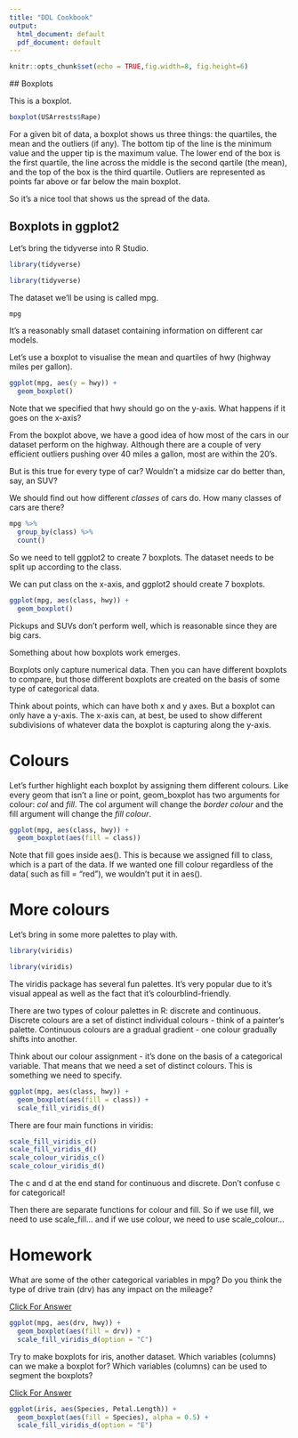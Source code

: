 ```yaml
---
title: "DDL Cookbook"
output:
  html_document: default
  pdf_document: default
---
```


```r
knitr::opts_chunk$set(echo = TRUE,fig.width=8, fig.height=6)
```

<font>
## Boxplots

This is a boxplot.

```r
boxplot(USArrests$Rape)
```

For a given bit of data, a boxplot shows us three things: the quartiles, the mean and the outliers (if any). The bottom tip of the line is the minimum value and the upper tip is the maximum value. The lower end of the box is the first quartile, the line across the middle is the second qartile (the mean), and the top of the box is the third quartile. Outliers are represented as points far above or far below the main boxplot. 

So it's a nice tool that shows us the spread of the data.


## Boxplots in ggplot2 

Let's bring the tidyverse into R Studio.

```r
library(tidyverse)
```
```r
library(tidyverse)
```

The dataset we'll be using is called mpg.

```r
mpg
```
It's a reasonably small dataset containing information on different car models. 

Let's use a boxplot to visualise the mean and quartiles of hwy (highway miles per gallon).
```r
ggplot(mpg, aes(y = hwy)) + 
  geom_boxplot()
```

Note that we specified that hwy should go on the y-axis. 
What happens if it goes on the x-axis?

From the boxplot above, we have a good idea of how most of the cars in our 
dataset perform on the highway. Although there are a couple of very efficient outliers 
pushing over 40 miles a gallon, most are within the 20's. 

But is this true for every type of car? Wouldn't a midsize car do better than, say,
an SUV?

We should find out how different <i>classes</i> of cars do. 
How many classes of cars are there?

```r
mpg %>% 
  group_by(class) %>% 
  count()
```

So we need to tell ggplot2 to create 7 boxplots. The dataset needs to be split up
according to the class.

We can put class on the x-axis, and ggplot2 should create 7 boxplots.

```r
ggplot(mpg, aes(class, hwy)) + 
  geom_boxplot()
```

Pickups and SUVs don't perform well, which is reasonable since they are big cars.

Something about how boxplots work emerges. 

Boxplots only capture numerical data. Then you can have different boxplots to compare, 
but those different boxplots are created on the basis of some type of categorical data.

Think about points, which can have both x and y axes. But a boxplot can only have
a y-axis. The x-axis can, at best, be used to show different subdivisions of whatever
data the boxplot is capturing along the y-axis.

# Colours

Let's further highlight each boxplot by assigning them different colours.
Like every geom that isn't a line or point, geom_boxplot has two arguments for colour: <i>col</i> and <i>fill</i>. The col argument will change the <i>border colour</i> and
the fill argument will change the <i>fill colour</i>.

```r
ggplot(mpg, aes(class, hwy)) + 
  geom_boxplot(aes(fill = class))
```

Note that fill goes inside aes(). This is because we assigned fill to class, which
is a part of the data. If we wanted one fill colour regardless of the data( such as fill = "red"), we wouldn't put it in aes().

# More colours
Let's bring in some more palettes to play with.

```r
library(viridis)
```
```r
library(viridis)
```

The viridis package has several fun palettes. It's very popular due to it's visual
appeal as well as the fact that it's colourblind-friendly.

There are two types of colour palettes in R: discrete and continuous.
Discrete colours are a set of distinct individual colours - think of a painter's
palette.
Continuous colours are a gradual gradient - one colour gradually shifts into another.

Think about our colour assignment - it's done on the basis of a categorical variable.
That means that we need a set of distinct colours. This is something we need to specify.

```r
ggplot(mpg, aes(class, hwy)) + 
  geom_boxplot(aes(fill = class)) + 
  scale_fill_viridis_d()

```

There are four main functions in viridis:

```r
scale_fill_viridis_c()
scale_fill_viridis_d()
scale_colour_viridis_c()
scale_colour_viridis_d()
```
The c and d at the end stand for continuous and discrete. Don't confuse c for
categorical! 

Then there are separate functions for colour and fill. So if we use fill, we need
to use scale_fill... and if we use colour, we need to use scale_colour...



# Homework

What are some of the other categorical variables in mpg?
Do you think the type of drive train (drv) has any impact on the mileage?


<p>
  <a class="btn btn-primary" data-toggle="collapse" href="#collapseExample1" role="button" aria-expanded="false" aria-controls="collapseExample1">
    Click For Answer
  </a>
</p>
<div class="collapse" id="collapseExample1">
  <div class="card card-body">

```r
ggplot(mpg, aes(drv, hwy)) + 
  geom_boxplot(aes(fill = drv)) + 
  scale_fill_viridis_d(option = "C")

```

  </div>
</div>



Try to make boxplots for iris, another dataset.
Which variables (columns) can we make a boxplot for?
Which variables (columns) can be used to segment the boxplots?


<p>
  <a class="btn btn-primary" data-toggle="collapse" href="#collapseExample1" role="button" aria-expanded="false" aria-controls="collapseExample1">
    Click For Answer
  </a>
</p>
<div class="collapse" id="collapseExample1">
  <div class="card card-body">

```r
ggplot(iris, aes(Species, Petal.Length)) + 
  geom_boxplot(aes(fill = Species), alpha = 0.5) + 
  scale_fill_viridis_d(option = "E")

```

  </div>
</div>

&nbsp;
&nbsp;
&nbsp;
&nbsp;
&nbsp;
&nbsp;
&nbsp;
&nbsp;
&nbsp;
&nbsp;
&nbsp;
&nbsp;






